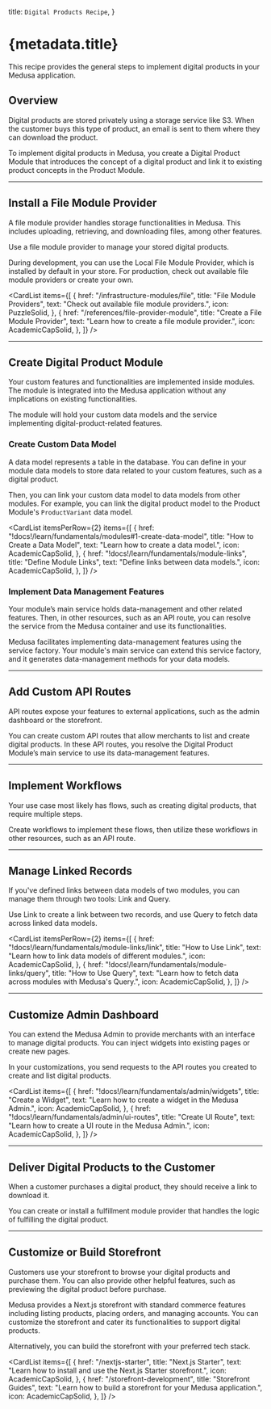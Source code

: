 
  title: `Digital Products Recipe`,
}

# {metadata.title}

This recipe provides the general steps to implement digital products in your Medusa application.

## Overview

Digital products are stored privately using a storage service like S3. When the customer buys this type of product, an email is sent to them where they can download the product.

To implement digital products in Medusa, you create a Digital Product Module that introduces the concept of a digital product and link it to existing product concepts in the Product Module.

---

## Install a File Module Provider

A file module provider handles storage functionalities in Medusa. This includes uploading, retrieving, and downloading files, among other features.

Use a file module provider to manage your stored digital products.

During development, you can use the Local File Module Provider, which is installed by default in your store. For production, check out available file module providers or create your own.

<CardList items={[
  {
    href: "/infrastructure-modules/file",
    title: "File Module Providers",
    text: "Check out available file module providers.",
    icon: PuzzleSolid,
  },
  {
    href: "/references/file-provider-module",
    title: "Create a File Module Provider",
    text: "Learn how to create a file module provider.",
    icon: AcademicCapSolid,
  },
]} />

---

## Create Digital Product Module

Your custom features and functionalities are implemented inside modules. The module is integrated into the Medusa application without any implications on existing functionalities.

The module will hold your custom data models and the service implementing digital-product-related features.

<Card
  href="!docs!/learn/fundamentals/modules"
  title="How to Create a Module"
  text="Learn how to create a module."
  icon={AcademicCapSolid}
/>

### Create Custom Data Model

A data model represents a table in the database. You can define in your module data models to store data related to your custom features, such as a digital product.

Then, you can link your custom data model to data models from other modules. For example, you can link the digital product model to the Product Module's `ProductVariant` data model.

<CardList itemsPerRow={2} items={[
  {
    href: "!docs!/learn/fundamentals/modules#1-create-data-model",
    title: "How to Create a Data Model",
    text: "Learn how to create a data model.",
    icon: AcademicCapSolid,
  },
  {
    href: "!docs!/learn/fundamentals/module-links",
    title: "Define Module Links",
    text: "Define links between data models.",
    icon: AcademicCapSolid,
  },
]} />

### Implement Data Management Features

Your module’s main service holds data-management and other related features. Then, in other resources, such as an API route, you can resolve the service from the Medusa container and use its functionalities.

Medusa facilitates implementing data-management features using the service factory. Your module's main service can extend this service factory, and it generates data-management methods for your data models.

<Card
  href="!docs!/learn/fundamentals/modules/service-factory"
  title="Service Factory"
  text="Learn about the service factory and how to use it."
  icon={AcademicCapSolid}
/>

---

## Add Custom API Routes

API routes expose your features to external applications, such as the admin dashboard or the storefront.

You can create custom API routes that allow merchants to list and create digital products. In these API routes, you resolve the Digital Product Module’s main service to use its data-management features.

<Card
  href="!docs!/learn/fundamentals/api-routes"
  title="API Routes"
  text="Learn how to create an API route."
  icon={AcademicCapSolid}
/>

---

## Implement Workflows

Your use case most likely has flows, such as creating digital products, that require multiple steps.

Create workflows to implement these flows, then utilize these workflows in other resources, such as an API route.

<Card
  href="!docs!/learn/fundamentals/workflows"
  title="Workflows"
  text="Learn how to create a workflow."
  icon={AcademicCapSolid}
/>

---

## Manage Linked Records

If you've defined links between data models of two modules, you can manage them through two tools: Link and Query.

Use Link to create a link between two records, and use Query to fetch data across linked data models.

<CardList itemsPerRow={2} items={[
  {
    href: "!docs!/learn/fundamentals/module-links/link",
    title: "How to Use Link",
    text: "Learn how to link data models of different modules.",
    icon: AcademicCapSolid,
  },
  {
    href: "!docs!/learn/fundamentals/module-links/query",
    title: "How to Use Query",
    text: "Learn how to fetch data across modules with Medusa's Query.",
    icon: AcademicCapSolid,
  },
]} />

---

## Customize Admin Dashboard

You can extend the Medusa Admin to provide merchants with an interface to manage digital products. You can inject widgets into existing pages or create new pages. 

In your customizations, you send requests to the API routes you created to create and list digital products.

<CardList items={[
  {
    href: "!docs!/learn/fundamentals/admin/widgets",
    title: "Create a Widget",
    text: "Learn how to create a widget in the Medusa Admin.",
    icon: AcademicCapSolid,
  },
  {
    href: "!docs!/learn/fundamentals/admin/ui-routes",
    title: "Create UI Route",
    text: "Learn how to create a UI route in the Medusa Admin.",
    icon: AcademicCapSolid,
  },
]} />

---

## Deliver Digital Products to the Customer

When a customer purchases a digital product, they should receive a link to download it.

You can create or install a fulfillment module provider that handles the logic of fulfilling the digital product.

<Card
  href="/commerce-modules/fulfillment"
  title="Fulfillment Module"
  text="Learn about the Fulfillment Module and its providers."
  icon={AcademicCapSolid}
/>

---

## Customize or Build Storefront

Customers use your storefront to browse your digital products and purchase them. You can also provide other helpful features, such as previewing the digital product before purchase.

Medusa provides a Next.js storefront with standard commerce features including listing products, placing orders, and managing accounts. You can customize the storefront and cater its functionalities to support digital products.

Alternatively, you can build the storefront with your preferred tech stack.

<CardList items={[
  {
    href: "/nextjs-starter",
    title: "Next.js Starter",
    text: "Learn how to install and use the Next.js Starter storefront.",
    icon: AcademicCapSolid,
  },
  {
    href: "/storefront-development",
    title: "Storefront Guides",
    text: "Learn how to build a storefront for your Medusa application.",
    icon: AcademicCapSolid,
  },
]} />
